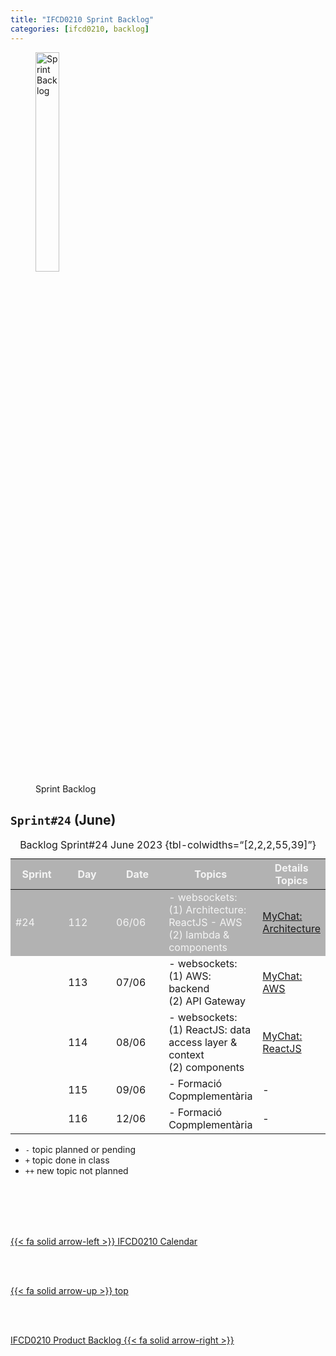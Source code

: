 ```yaml
---
title: "IFCD0210 Sprint Backlog"
categories: [ifcd0210, backlog]
---
```


<style>
tr:nth-child(1) {
  background-color: #b2b2b2!important;
  color: #f4f4f4!important;
}
</style>


![Sprint Backlog](/images/home/backlog.jpg){width="30%"}

## ``Sprint#24`` (June)

::: {.column-page-right}
| Sprint | Day | Date | Topics |  Details Topics |
| -- | -- | -- | -- | -- |
| #24 | 112 | 06/06 | - websockets: </br> (1) Architecture: ReactJS - AWS </br>(2) lambda & components </br>  | [MyChat: Architecture](/reactjs/rjslab5-1.qmd) |
|  | 113 | 07/06 | - websockets: </br> (1) AWS: backend </br>(2) API Gateway </br> | [MyChat: AWS](/reactjs/rjslab5-2.qmd) |
|  | 114 | 08/06 | - websockets: </br> (1) ReactJS: data access layer & context </br>(2) components </br> | [MyChat: ReactJS](/reactjs/rjslab5-3.qmd) |
|  | 115 | 09/06 | - Formació Copmplementària | - |
|  | 116 | 12/06 | - Formació Copmplementària | - |
: Backlog Sprint#24 June 2023 {tbl-colwidths="[2,2,2,55,39]"}
:::

::: {.callout-note}
- `-` topic planned or pending
- `+` topic done in class
- `++` new topic not planned
:::



<!--- navLinks -->
<br><br>
<div class=row>
<br>
<div class='column left previous'>
<br>
[{{< fa solid arrow-left >}} IFCD0210 Calendar](/ifcd0210/ifcd0210calendar.qmd)
<br>
</div>
<br>
<div class='column center'>
<br>
[{{< fa solid arrow-up >}} top](#top)
<br>
</div>
<br>
<div class='column right next'>
<br>
[IFCD0210 Product Backlog  {{< fa solid arrow-right >}}](/ifcd0210/ifcd0210backlog-product.qmd)
<br>
</div>
<br>
</div>
